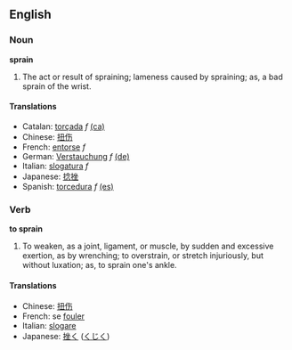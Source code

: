 ==English==
===Noun===
'''sprain'''

#The act or result of spraining; lameness caused by spraining; as, a bad sprain of the wrist.

====Translations====
*Catalan: [[torçada]] ''f'' [[:ca:torcada|(ca)]] 
*Chinese: [[扭伤]]
*French: [[entorse]] ''f''
*German: [[Verstauchung]] ''f'' [[:de:Verstauchung|(de)]] 
*Italian: [[slogatura]] ''f''
*Japanese: [[捻挫]]
*Spanish: [[torcedura]] ''f'' [[:es:torcedura(es)|(es)]]

===Verb===

'''to sprain'''

#To weaken, as a joint, ligament, or muscle, by sudden and excessive exertion, as by wrenching; to overstrain, or stretch injuriously, but without luxation; as, to sprain one's ankle.

====Translations====
*Chinese: [[扭伤]]
*French: se [[fouler]]
*Italian: [[slogare]]
*Japanese: [[挫く]] ([[くじく]])